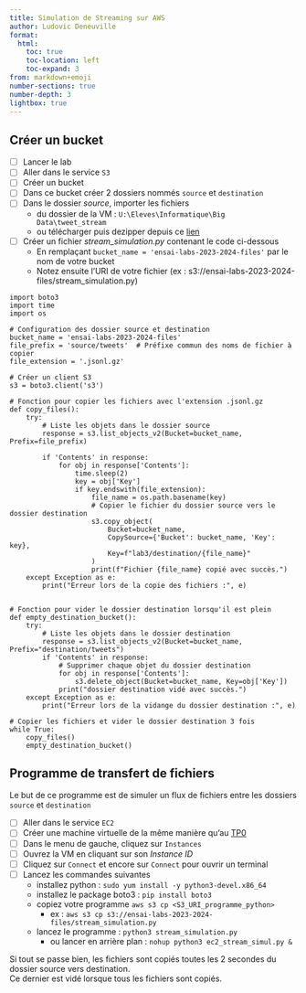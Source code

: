 ```yaml
---
title: Simulation de Streaming sur AWS
author: Ludovic Deneuville
format:
  html:
    toc: true
    toc-location: left
    toc-expand: 3
from: markdown+emoji
number-sections: true
number-depth: 3
lightbox: true
---
```


## Créer un bucket

- [ ] Lancer le lab
- [ ] Aller dans le service `S3`
- [ ] Créer un bucket
- [ ] Dans ce bucket créer 2 dossiers nommés `source` et `destination`
- [ ] Dans le dossier *source*, importer les fichiers 
   - du dossier de la VM : `U:\Eleves\Informatique\Big Data\tweet_stream`
   - ou télécharger puis dezipper depuis ce [lien](https://filesender.renater.fr/?s=download&token=a4d90a6c-ad02-4eeb-b044-f9b39a529f4c)
- [ ] Créer un fichier *stream_simulation.py* contenant le code ci-dessous
  - En remplaçant `bucket_name = 'ensai-labs-2023-2024-files'` par le nom de votre bucket
  - Notez ensuite l'URI de votre fichier (ex : s3://ensai-labs-2023-2024-files/stream_simulation.py)

```.python
import boto3
import time
import os

# Configuration des dossier source et destination
bucket_name = 'ensai-labs-2023-2024-files'
file_prefix = 'source/tweets'  # Préfixe commun des noms de fichier à copier
file_extension = '.jsonl.gz'

# Créer un client S3
s3 = boto3.client('s3')

# Fonction pour copier les fichiers avec l'extension .jsonl.gz
def copy_files():
    try:
        # Liste les objets dans le dossier source
        response = s3.list_objects_v2(Bucket=bucket_name, Prefix=file_prefix)
        
        if 'Contents' in response:
            for obj in response['Contents']:
                time.sleep(2)
                key = obj['Key']
                if key.endswith(file_extension):
                    file_name = os.path.basename(key)
                    # Copier le fichier du dossier source vers le dossier destination
                    s3.copy_object(
                        Bucket=bucket_name,
                        CopySource={'Bucket': bucket_name, 'Key': key},
                        Key=f"lab3/destination/{file_name}"
                    )
                    print(f"Fichier {file_name} copié avec succès.")
    except Exception as e:
        print("Erreur lors de la copie des fichiers :", e)
        

# Fonction pour vider le dossier destination lorsqu'il est plein
def empty_destination_bucket():
    try:
        # Liste les objets dans le dossier destination
        response = s3.list_objects_v2(Bucket=bucket_name, Prefix="destination/tweets")
        if 'Contents' in response:
            # Supprimer chaque objet du dossier destination
            for obj in response['Contents']:
                s3.delete_object(Bucket=bucket_name, Key=obj['Key'])
            print("dossier destination vidé avec succès.")
    except Exception as e:
        print("Erreur lors de la vidange du dossier destination :", e)

# Copier les fichiers et vider le dossier destination 3 fois
while True:
    copy_files()
    empty_destination_bucket()
```

## Programme de transfert de fichiers

Le but de ce programme est de simuler un flux de fichiers entre les dossiers `source` et `destination`

- [ ] Aller dans le service `EC2`
- [ ] Créer une machine virtuelle de la même manière qu'au [TP0](lab0/lab0.qmd#create-your-first-virtual-machine){target="_blank"}
- [ ] Dans le menu de gauche, cliquez sur `Instances`
- [ ] Ouvrez la VM en cliquant sur son *Instance ID*
- [ ] Cliquez sur `Connect` et encore sur `Connect` pour ouvrir un terminal
- [ ] Lancez les commandes suivantes 
  - installez python : `sudo yum install -y python3-devel.x86_64`
  - installez le package boto3 : `pip install boto3`
  - copiez votre programme `aws s3 cp <S3_URI_programme_python>`
    - ex : `aws s3 cp s3://ensai-labs-2023-2024-files/stream_simulation.py`
  - lancez le programme : `python3 stream_simulation.py`
    - ou lancer en arrière plan : `nohup python3 ec2_stream_simul.py &`

Si tout se passe bien, les fichiers sont copiés toutes les 2 secondes du dossier source vers destination.  
Ce dernier est vidé lorsque tous les fichiers sont copiés.